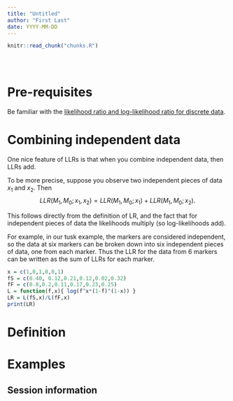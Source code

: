 ```yaml
---
title: "Untitled"
author: "First Last"
date: YYYY-MM-DD
---
```


<!-- The file analysis/chunks.R contains chunks that define default settings
shared across the workflowr files. -->
```r
knitr::read_chunk("chunks.R")
```

<!-- Update knitr chunk options -->
```r
```

<!-- Insert the date the file was last updated -->
```r
```

<!-- Insert the code version (Git commit SHA1) if Git repository exists and R
 package git2r is installed -->
```r
```

# Pre-requisites

Be familiar with the [likelihood ratio and log-likelihood ratio for discrete data](likelihood_ratio_simple_models.html).


# Combining independent data

One nice feature of LLRs is that when you combine independent data, then LLRs add. 

To be more precise, suppose you observe two independent pieces of data $x_1$ and $x_2$.
Then 
$$LLR(M_1,M_0; x_1,x_2) = LLR(M_1,M_0; x_1) + LLR(M_1,M_0; x_2).$$

This follows directly from the definition of LR, and the fact that for independent pieces
of data the likelihoods multiply (so log-likelihoods add).

For example, in our tusk example, the markers are considered independent, so the data at six markers
can be broken down into six independent pieces of data, one from each marker. Thus the LLR for
the data from 6 markers can be written as the sum of LLRs for each marker.
```r
x = c(1,0,1,0,0,1)
fS = c(0.40, 0.12,0.21,0.12,0.02,0.32)
fF = c(0.8,0.2,0.11,0.17,0.23,0.25)
L = function(f,x){ log(f^x*(1-f)^(1-x)) }
LR = L(fS,x)/L(fF,x)
print(LR)
```


# Definition

# Examples


## Session information

<!-- Insert the session information into the document -->
```r
```
